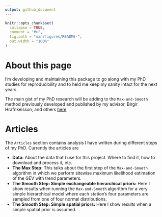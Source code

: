 ```yaml
---
output: github_document
---
```


<!-- README.md is generated from README.Rmd. Please edit that file -->

```r
knitr::opts_chunk$set(
  collapse = TRUE,
  comment = "#>",
  fig.path = "man/figures/README-",
  out.width = "100%"
)
```

# About this page

I'm developing and maintaining this package to go along with my PhD studies for reproducibility and to held me keep my sanity intact for the next years.

The main gist of my PhD research will be adding to the `Max-and-Smooth` method previously developed and published by my advisor, Birgir Hrafnkelsson, and others [here](https://arxiv.org/abs/1907.11969){target="_blank"}

# Articles

The `Articles` section contains analysis I have written during different steps of my PhD. Currently the articles are

* **Data:** About the data that I use for this project. Where to find it, how to download and process it, etc.
* **The Max Step:** This talks about the first step of the `Max-and-Smooth` algorithm in which we perform sitewise maximum likelihood estimation of the GEV with trend parameters.
* **The Smooth Step: Simple exchangeable hierarchical priors:** Here I show results when running the `Max-and-Smooth` algorithm for a very simple hierarchical model where each station's four parameters are sampled from one of four normal distributions.
* **The Smooth Step: Simple spatial priors:** Here I show results when a simple spatial prior is assumed.

